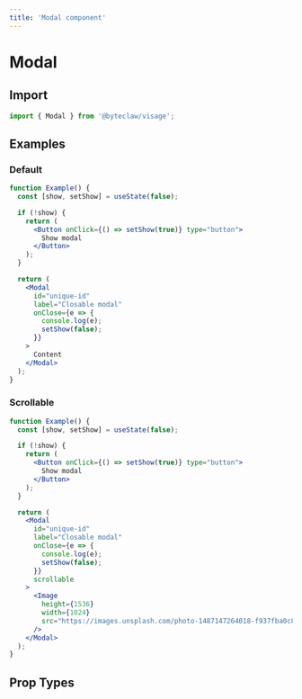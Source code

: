 ```yaml
---
title: 'Modal component'
---
```


# Modal

## Import

```js transpile=false
import { Modal } from '@byteclaw/visage';
```

## Examples

### Default

```jsx live=true
function Example() {
  const [show, setShow] = useState(false);

  if (!show) {
    return (
      <Button onClick={() => setShow(true)} type="button">
        Show modal
      </Button>
    );
  }

  return (
    <Modal
      id="unique-id"
      label="Closable modal"
      onClose={e => {
        console.log(e);
        setShow(false);
      }}
    >
      Content
    </Modal>
  );
}
```

### Scrollable

```jsx live=true
function Example() {
  const [show, setShow] = useState(false);

  if (!show) {
    return (
      <Button onClick={() => setShow(true)} type="button">
        Show modal
      </Button>
    );
  }

  return (
    <Modal
      id="unique-id"
      label="Closable modal"
      onClose={e => {
        console.log(e);
        setShow(false);
      }}
      scrollable
    >
      <Image
        height={1536}
        width={1024}
        src="https://images.unsplash.com/photo-1487147264018-f937fba0c817?ixlib=rb-1.2.1&ixid=eyJhcHBfaWQiOjEyMDd9&auto=format&fit=crop&w=1024&q=80"
      />
    </Modal>
  );
}
```

## Prop Types

<PropTypes component="Modal" />
